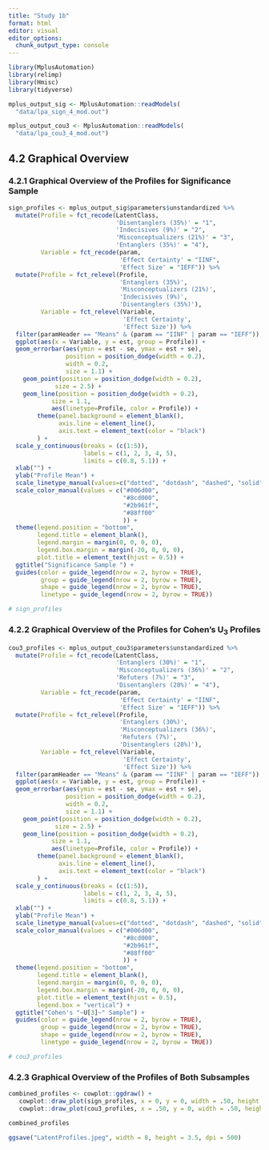 ```yaml
---
title: "Study 1b"
format: html
editor: visual
editor_options: 
  chunk_output_type: console
---
```


```r
library(MplusAutomation)
library(relimp)
library(Hmisc)
library(tidyverse)

mplus_output_sig <- MplusAutomation::readModels(
  "data/lpa_sign_4_mod.out")

mplus_output_cou3 <- MplusAutomation::readModels(
  "data/lpa_cou3_4_mod.out")
```

## 4.2 Graphical Overview

### 4.2.1 Graphical Overview of the Profiles for Significance Sample

```r
sign_profiles <- mplus_output_sig$parameters$unstandardized %>% 
  mutate(Profile = fct_recode(LatentClass,
                              'Disentanglers (35%)' = "1",
                              'Indecisives (9%)' = "2",
                              'Misconceptualizers (21%)' = "3",
                              'Entanglers (35%)' = "4"),
         Variable = fct_recode(param,
                               'Effect Certainty' = "IINF",
                               'Effect Size' = "IEFF")) %>%
  mutate(Profile = fct_relevel(Profile,
                               'Entanglers (35%)',
                               'Misconceptualizers (21%)',
                               'Indecisives (9%)',
                               'Disentanglers (35%)'),
         Variable = fct_relevel(Variable,
                                'Effect Certainty',
                                'Effect Size')) %>%
  filter(paramHeader == "Means" & (param == "IINF" | param == "IEFF")) %>%
  ggplot(aes(x = Variable, y = est, group = Profile)) +
  geom_errorbar(aes(ymin = est - se, ymax = est + se),
                position = position_dodge(width = 0.2),
                width = 0.2,
                size = 1.1) +
    geom_point(position = position_dodge(width = 0.2),
             size = 2.5) +
    geom_line(position = position_dodge(width = 0.2),
            size = 1.1,
            aes(linetype=Profile, color = Profile)) +
        theme(panel.background = element_blank(),
              axis.line = element_line(),
              axis.text = element_text(color = "black")
        ) +
  scale_y_continuous(breaks = (c(1:5)),
                     labels = c(1, 2, 3, 4, 5),
                     limits = c(0.8, 5.1)) +
  xlab("") +
  ylab("Profile Mean") +
  scale_linetype_manual(values=c("dotted", "dotdash", "dashed", "solid"))+
  scale_color_manual(values = c("#006d00",
                                "#8cd000",
                                "#2b961f",                                 
                                "#88ff00"
                                )) +
  theme(legend.position = "bottom",
        legend.title = element_blank(),
        legend.margin = margin(0, 0, 0, 0),
        legend.box.margin = margin(-20, 0, 0, 0),
        plot.title = element_text(hjust = 0.5)) +
  ggtitle("Significance Sample ") +
  guides(color = guide_legend(nrow = 2, byrow = TRUE),
         group = guide_legend(nrow = 2, byrow = TRUE),
         shape = guide_legend(nrow = 2, byrow = TRUE),
         linetype = guide_legend(nrow = 2, byrow = TRUE))

# sign_profiles
```


### 4.2.2 Graphical Overview of the Profiles for Cohen's U<sub>3</sub> Profiles 

```r
cou3_profiles <- mplus_output_cou3$parameters$unstandardized %>% 
  mutate(Profile = fct_recode(LatentClass,
                              'Entanglers (30%)' = "1",
                              'Misconceptualizers (36%)' = "2",
                              'Refuters (7%)' = "3",
                              'Disentanglers (28%)' = "4"),
         Variable = fct_recode(param,
                               'Effect Certainty' = "IINF",
                               'Effect Size' = "IEFF")) %>%
  mutate(Profile = fct_relevel(Profile,
                               'Entanglers (30%)',
                               'Misconceptualizers (36%)',
                               'Refuters (7%)',
                               'Disentanglers (28%)'),
         Variable = fct_relevel(Variable,
                                'Effect Certainty',
                                'Effect Size')) %>%
  filter(paramHeader == "Means" & (param == "IINF" | param == "IEFF")) %>%
  ggplot(aes(x = Variable, y = est, group = Profile)) +
  geom_errorbar(aes(ymin = est - se, ymax = est + se),
                position = position_dodge(width = 0.2),
                width = 0.2,
                size = 1.1) +
    geom_point(position = position_dodge(width = 0.2),
             size = 2.5) +
    geom_line(position = position_dodge(width = 0.2),
            size = 1.1,
            aes(linetype=Profile, color = Profile)) +
        theme(panel.background = element_blank(),
              axis.line = element_line(),
              axis.text = element_text(color = "black")
        ) +
  scale_y_continuous(breaks = (c(1:5)),
                     labels = c(1, 2, 3, 4, 5),
                     limits = c(0.8, 5.1)) +
  xlab("") +
  ylab("Profile Mean") +
  scale_linetype_manual(values=c("dotted", "dotdash", "dashed", "solid"))+
  scale_color_manual(values = c("#006d00",
                                "#8cd000",
                                "#2b961f",                                 
                                "#88ff00"
                                )) +
  theme(legend.position = "bottom",
        legend.title = element_blank(),
        legend.margin = margin(0, 0, 0, 0),
        legend.box.margin = margin(-20, 0, 0, 0),
        plot.title = element_text(hjust = 0.5),
        legend.box = "vertical") +
  ggtitle("Cohen's "~U[3]~" Sample") +
  guides(color = guide_legend(nrow = 2, byrow = TRUE),
         group = guide_legend(nrow = 2, byrow = TRUE),
         shape = guide_legend(nrow = 2, byrow = TRUE),
         linetype = guide_legend(nrow = 2, byrow = TRUE))

# cou3_profiles
```

### 4.2.3 Graphical Overview of the Profiles of Both Subsamples

```r

combined_profiles <- cowplot::ggdraw() +
   cowplot::draw_plot(sign_profiles, x = 0, y = 0, width = .50, height = 1) +
   cowplot::draw_plot(cou3_profiles, x = .50, y = 0, width = .50, height = 1)

combined_profiles

ggsave("LatentProfiles.jpeg", width = 8, height = 3.5, dpi = 500)
```
